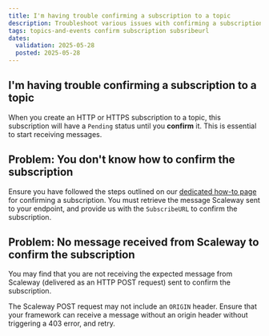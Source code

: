 ```yaml
---
title: I'm having trouble confirming a subscription to a topic
description: Troubleshoot various issues with confirming a subscription to a topics with Scaleway Topics and Events
tags: topics-and-events confirm subscription subsribeurl
dates:
  validation: 2025-05-28
  posted: 2025-05-28
---
```


## I'm having trouble confirming a subscription to a topic

When you create an HTTP or HTTPS subscription to a topic, this subscription will have a `Pending` status until you **confirm** it. This is essential to start receiving messages.

## Problem: You don't know how to confirm the subscription

Ensure you have followed the steps outlined on our [dedicated how-to page](/topics-and-events/how-to/create-manage-subscriptions/#how-to-confirm-an-http-or-https-subscription) for confirming a subscription. You must retrieve the message Scaleway sent to your endpoint, and provide us with the `SubscribeURL` to confirm the subscription.

## Problem: No message received from Scaleway to confirm the subscription

You may find that you are not receiving the expected message from Scaleway (delivered as an HTTP POST request) sent to confirm the subscription.

The Scaleway POST request may not include an `ORIGIN` header. Ensure that your framework can receive a message without an origin header without triggering a 403 error, and retry.